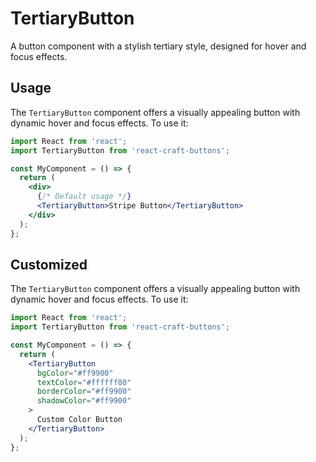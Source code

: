 
<Meta title="Buttons/TertiaryButton" component={TertiaryButton} />

# TertiaryButton

A button component with a stylish tertiary style, designed for hover and focus effects.

## Usage

The `TertiaryButton` component offers a visually appealing button with dynamic hover and focus effects. To use it:

```jsx
import React from 'react';
import TertiaryButton from 'react-craft-buttons';

const MyComponent = () => {
  return (
    <div>
      {/* Default usage */}
      <TertiaryButton>Stripe Button</TertiaryButton>
    </div>
  );
};
```
 

 ## Customized

The `TertiaryButton` component offers a visually appealing button with dynamic hover and focus effects. To use it:

```jsx
import React from 'react';
import TertiaryButton from 'react-craft-buttons';

const MyComponent = () => {
  return (
    <TertiaryButton
      bgColor="#ff9900"
      textColor="#ffffff80"
      borderColor="#ff9900"
      shadowColor="#ff9900"
    >
      Custom Color Button
    </TertiaryButton>
  );
};
```
 